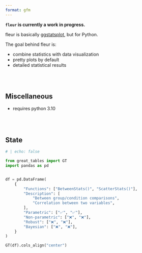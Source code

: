```yaml
---
format: gfm
---
```


<!-- Automatically generated, uses README.qmd to modify README.md -->

**`fleur` is currently a work in progress.**

fleur is basically [ggstatsplot](https://indrajeetpatil.github.io/ggstatsplot/index.html), but for Python.

The goal behind fleur is:

- combine statistics with data visualization
- pretty plots by default
- detailed statistical results

<br><br>

## Miscellaneous

- requires python 3.10

<br><br>

## State

```python
# | echo: false

from great_tables import GT
import pandas as pd


df = pd.DataFrame(
    {
        "Functions": ["BetweenStats()", "ScatterStats()"],
        "Description": [
            "Between group/condition comparisons",
            "Correlation between two variables",
        ],
        "Parametric": ["✅", "✅"],
        "Non-parametric": ["❌", "❌"],
        "Robust": ["❌", "❌"],
        "Bayesian": ["❌", "❌"],
    }
)

GT(df).cols_align("center")

```
